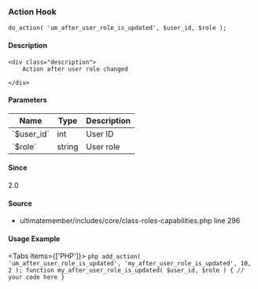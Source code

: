 
### Action Hook    
    
```
do_action( 'um_after_user_role_is_updated', $user_id, $role );
```

#### Description
    <div class="description">
        Action after user role changed
 
    </div>

#### Parameters
            
<table className="table-auto mt-2 border dark:border-gray-500 p-5 text-sm text-left">
<thead>
<tr>
<th  className="px-3">Name</th>
<th  className="px-3">Type</th>
<th  className="px-3">Description</th>
</tr>
</thead>
<tbody>
               <tr >
               <td className="px-3 py-2">`$user_id`</td>
               <td className="px-3 py-2">int</td>
               <td className="px-3 py-2 text-sm">User ID</td>
               </tr>
               <tr >
               <td className="px-3 py-2">`$role`</td>
               <td className="px-3 py-2">string</td>
               <td className="px-3 py-2 text-sm">User role</td>
               </tr>
</tbody>
</table>

#### Since
<div class="description">
2.0
</div>

#### Source
  - <Link href="/developer/files/includes-core-class-roles-capabilities#source-view.296">ultimatemember/includes/core/class-roles-capabilities.php</Link> <Link href="/developer/files/includes-core-class-roles-capabilities#source-view.296">line 296</Link>



#### Usage Example

<Tabs items={['PHP']}>
    <Tab>
    ```php
    add_action( 'um_after_user_role_is_updated', 'my_after_user_role_is_updated', 10, 2 );
 function my_after_user_role_is_updated( $user_id, $role ) {
     // your code here
 }
    ```
    </Tab>
</Tabs>
